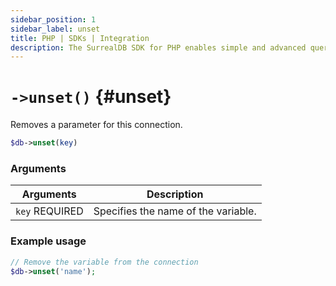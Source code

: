```yaml
---
sidebar_position: 1
sidebar_label: unset
title: PHP | SDKs | Integration
description: The SurrealDB SDK for PHP enables simple and advanced querying of a remote or embedded database.
---
```


# `->unset()` {#unset}

Removes a parameter for this connection.

```php title="Method Syntax"
$db->unset(key)
```

### Arguments
<table>
    <thead>
        <tr>
            <th colspan="2" scope="col">Arguments</th>
            <th colspan="2" scope="col">Description</th>
        </tr>
    </thead>  
    <tbody>
        <tr>
            <td colspan="2" scope="row" data-label="Arguments">
                <code>key</code>
                <l className='yellow'>REQUIRED</l>
            </td>
            <td colspan="2" scope="row" data-label="Description">
                Specifies the name of the variable.
            </td>
        </tr>
    </tbody>
</table>

### Example usage
```php
// Remove the variable from the connection
$db->unset('name');
```